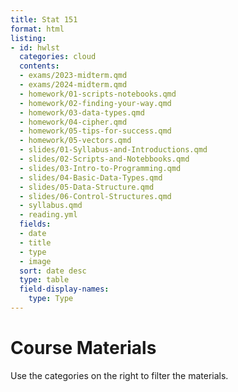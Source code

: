 ```yaml
---
title: Stat 151
format: html
listing:
- id: hwlst
  categories: cloud
  contents:
  - exams/2023-midterm.qmd
  - exams/2024-midterm.qmd
  - homework/01-scripts-notebooks.qmd
  - homework/02-finding-your-way.qmd
  - homework/03-data-types.qmd
  - homework/04-cipher.qmd
  - homework/05-tips-for-success.qmd
  - homework/05-vectors.qmd
  - slides/01-Syllabus-and-Introductions.qmd
  - slides/02-Scripts-and-Notebbooks.qmd
  - slides/03-Intro-to-Programming.qmd
  - slides/04-Basic-Data-Types.qmd
  - slides/05-Data-Structure.qmd
  - slides/06-Control-Structures.qmd
  - syllabus.qmd
  - reading.yml
  fields:
  - date
  - title
  - type
  - image
  sort: date desc
  type: table
  field-display-names:
    type: Type
---
```


# Course Materials
Use the categories on the right to filter the materials.

::: {#hwlst}
:::
